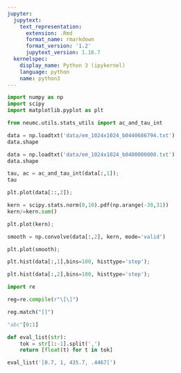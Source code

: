```yaml
---
jupyter:
  jupytext:
    text_representation:
      extension: .Rmd
      format_name: rmarkdown
      format_version: '1.2'
      jupytext_version: 1.16.7
  kernelspec:
    display_name: Python 3 (ipykernel)
    language: python
    name: python3
---
```


```python
import numpy as np
import scipy
import matplotlib.pyplot as plt
```

```python
from neumc.utils.stats_utils import ac_and_tau_int
```

```python
data = np.loadtxt('data/em_1024x1024_b0440686794.txt')
data.shape
```

```python
data = np.loadtxt('data/em_1024x1024_b0400000000.txt')
data.shape
```

```python
tau, ac = ac_and_tau_int(data[:,1]);
tau
```

```python
plt.plot(data[::,2]);
```

```python
kern = scipy.stats.norm(0,10).pdf(np.arange(-30,31))
kern/=kern.sum()
```

```python
plt.plot(kern);
```

```python
smooth = np.convolve(data[:,2], kern, mode='valid')
```

```python
plt.plot(smooth);
```

```python
plt.hist(data[:,1],bins=100, histtype='step');
```

```python
plt.hist(data[:,2],bins=100, histtype='step');
```

```python
import re
```

```python
reg=re.compile(r"\[\]")
```

```python
reg.match("[]")
```

```python
"abc"[0:1]
```

```python
def eval_list(str):
    tok = str[1:-1].split(',')
    return [float(t) for t in tok]
```

```python
eval_list('[0.7, 1, 435.7, .4467]')
```

```python

```
